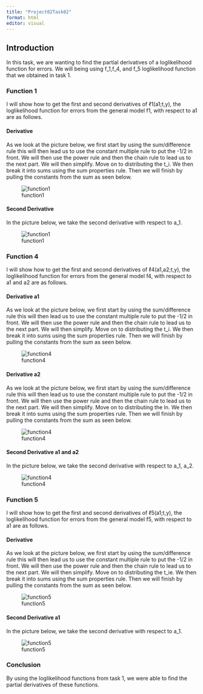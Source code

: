 ```yaml
---
title: "Project02Task02"
format: html
editor: visual
---
```


## Introduction

In this task, we are wanting to find the partial derivatives of a loglikelihood function for errors. We will being using f_1,f_4, and f_5 loglikelihood function that we obtained in task 1.

### Function 1

I will show how to get the first and second derivatives of ℓ1(a1;t,y), the loglikelihood function for errors from the general model f1, with respect to a1 are as follows.

#### Derivative

As we look at the picture below, we first start by using the sum/difference rule this will then lead us to use the constant multiple rule to put the -1/2 in front. We will then use the power rule and then the chain rule to lead us to the next part. We will then simplify. Move on to distributing the t_i. We then break it into sums using the sum properties rule. Then we will finish by pulling the constants from the sum as seen below.

![function1](L1function.jpeg)

#### Second Derivative

In the picture below, we take the second derivative with respect to a_1.

![function1](L1respec.jpeg)


### Function 4

I will show how to get the first and second derivatives of ℓ4(a1,a2;t,y), the loglikelihood function for errors from the general model f4, with respect to a1 and a2 are as follows. 

#### Derivative a1
As we look at the picture below, we first start by using the sum/difference rule this will then lead us to use the constant multiple rule to put the -1/2 in front. We will then use the power rule and then the chain rule to lead us to the next part. We will then simplify. Move on to distributing the t_i. We then break it into sums using the sum properties rule. Then we will finish by pulling the constants from the sum as seen below.

![function4](l4a1.jpeg)

#### Derivative a2

As we look at the picture below, we first start by using the sum/difference rule this will then lead us to use the constant multiple rule to put the -1/2 in front. We will then use the power rule and then the chain rule to lead us to the next part. We will then simplify. Move on to distributing the ln. We then break it into sums using the sum properties rule. Then we will finish by pulling the constants from the sum as seen below.

![function4](L4a2.jpeg)

#### Second Derivative a1 and a2

In the picture below, we take the second derivative with respect to a_1, a_2.

![function4](L4a11a22.jpeg)

### Function 5

I will show how to get the first and second derivatives of ℓ5(a1;t,y), the loglikelihood function for errors from the general model f5, with respect to a1 are as follows. 

#### Derivative
As we look at the picture below, we first start by using the sum/difference rule this will then lead us to use the constant multiple rule to put the -1/2 in front. We will then use the power rule and then the chain rule to lead us to the next part. We will then simplify. Move on to distributing the t_ie. We then break it into sums using the sum properties rule. Then we will finish by pulling the constants from the sum as seen below.

![function5](l5a1.jpeg)

#### Second Derivative a1

In the picture below, we take the second derivative with respect to a_1.

![function5](l5a12.jpeg)

### Conclusion

By using the loglikelihood functions from task 1, we were able to find the partial derivatives of these functions.
